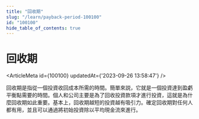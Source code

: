 ```yaml
---
title: "回收期"
slug: "/learn/payback-period-100100"
id: "100100"
hide_table_of_contents: true
---
```



# 回收期

<ArticleMeta id={100100} updatedAt={'2023-09-26 13:58:47'} />
<div className='border-solid border-b border-t-0 my-4 border-[var(--ifm-color-gray-300)]' />

回收期是指從一個投資收回成本所需的時間。簡單來説，它就是一個投資達到盈虧平衡點需要的時間。個人和公司主要是為了回收投資款項才進行投資，這就是為什麼回收期如此重要。基本上，回收期越短的投資越有吸引力。確定回收期對任何人都有用，並且可以通過將初始投資除以平均現金流來進行。
